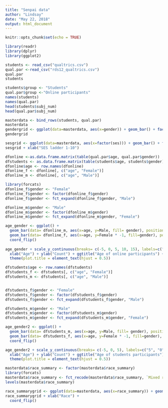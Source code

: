 ```yaml
---
title: "Senpai data"
author: "Lindsay"
date: "May 22, 2018"
output: html_document
---
```


```r
knitr::opts_chunk$set(echo = TRUE)
```

```r
library(readr)
library(dplyr)
library(ggplot2)

```




```r
students <- read_csv("qualtrics.csv")
qual.par <-read_csv("rds12_qualtrics.csv")
qual.par
students

```
```r
students$group <- "Students"
qual.par$group <-"Online participants"
names(students)
names(qual.par)
head(students$subj_num)
head(qual.par$subj_num)
```

```r
masterdata <- bind_rows(students, qual.par)
masterdata
gendergrid <- ggplot(data=masterdata, aes(x=gender)) + geom_bar() + facet_wrap(~group)
gendergrid
```
```r
sesgrid <- ggplot(data=masterdata, aes(x=factor(ses))) + geom_bar() + facet_wrap(~group) 
sesgrid + xlab("SES ladder 1-10")
```

```r
dfonline <-as.data.frame.matrix(table(qual.par$age, qual.par$gender))
dfstudents <- as.data.frame.matrix(table(students$age, students$gender))
dfonline$age <- row.names(dfonline)
dfonline_f <- dfonline[, c("age", "Female")]
dfonline_m <- dfonline[, c("age", "Male")]

library(forcats)
dfonline_f$gender <- "Female"
dfonline_f$gender <- factor(dfonline_f$gender)
dfonline_f$gender <- fct_expand(dfonline_f$gender, "Male")

dfonline_m$gender <- "Male"
dfonline_m$gender <- factor(dfonline_m$gender)
dfonline_m$gender <- fct_expand(dfonline_m$gender, "Female")
```
```r
age_gender <- ggplot() + 
  geom_bar(data= dfonline_m, aes(x=age, y=Male, fill= gender), position="stack", stat="identity") + 
  geom_bar(data= dfonline_f, aes(x=age, y=Female * -1, fill=gender), position="stack", stat="identity") +
  coord_flip() 
  
age_gender + scale_y_continuous(breaks= c(-5, 0, 5, 10, 15), labels=c("5", "0", "5", "10", "15")) +
  xlab("Age") + ylab("Count") + ggtitle("Age of online participants") +
  theme(plot.title = element_text(hjust = 0.5))

```
```r
dfstudents$age <- row.names(dfstudents)
dfstudents_f <- dfstudents[, c("age", "Female")]
dfstudents_m <- dfstudents[, c("age", "Male")]


dfstudents_f$gender <- "Female"
dfstudents_f$gender <- factor(dfstudents_f$gender)
dfstudents_f$gender <- fct_expand(dfstudents_f$gender, "Male")

dfstudents_m$gender <- "Male"
dfstudents_m$gender <- factor(dfstudents_m$gender)
dfstudents_m$gender <- fct_expand(dfstudents_m$gender, "Female")

```
```r
age_gender2 <- ggplot() + 
  geom_bar(data= dfstudents_m, aes(x=age, y=Male, fill= gender), position="stack", stat="identity") + 
  geom_bar(data= dfstudents_f, aes(x=age, y=Female * -1, fill=gender), position="stack", stat="identity") +
  coord_flip() 

age_gender2 + scale_y_continuous(breaks= c(-5, 0, 5), labels=c("5", "0", "5")) +
  xlab("Age") + ylab("Count") + ggtitle("Age of students participants") +
  theme(plot.title = element_text(hjust = 0.5))
```
```r
masterdata$race_summary <- factor(masterdata$race_summary)
library(forcats)
masterdata$race_summary <- fct_recode(masterdata$race_summary, `Mixed race`= "More than one race", `Not listed`= "A race not listed above")
levels(masterdata$race_summary)

race_summarygrid <- ggplot(data=masterdata, aes(x=race_summary)) + geom_bar() + facet_wrap(~group) 
race_summarygrid + xlab("Race") +
  coord_flip()
```

